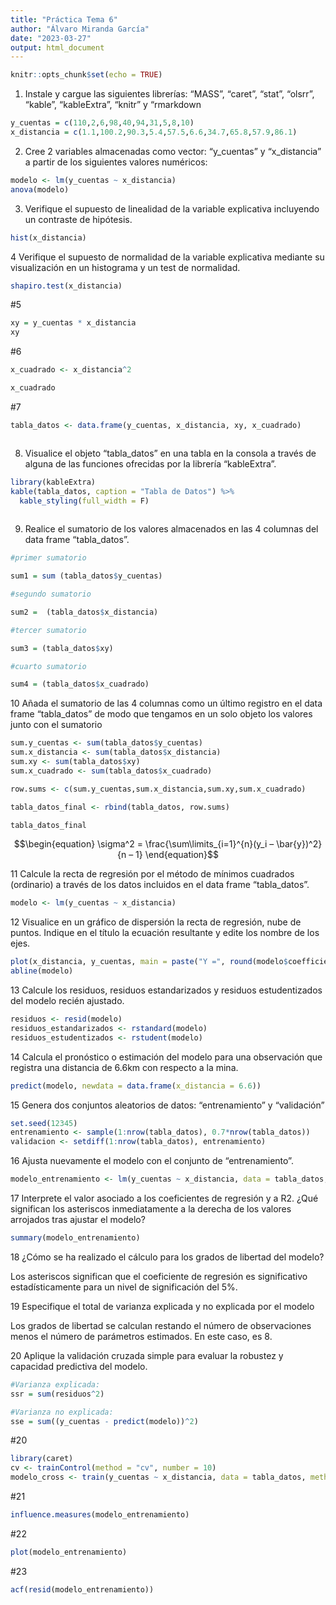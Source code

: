 ```yaml
---
title: "Práctica Tema 6"
author: "Álvaro Miranda García"
date: "2023-03-27"
output: html_document
---
```


```r
knitr::opts_chunk$set(echo = TRUE)
```



1. Instale y cargue las siguientes librerías: “MASS”, “caret”, “stat”, “olsrr”, “kable”, “kableExtra”, “knitr” y “rmarkdown
```r
y_cuentas = c(110,2,6,98,40,94,31,5,8,10)
x_distancia = c(1.1,100.2,90.3,5.4,57.5,6.6,34.7,65.8,57.9,86.1)
```
  

2. Cree 2 variables almacenadas como vector: “y_cuentas” y “x_distancia” a partir de los siguientes valores numéricos:
```r
modelo <- lm(y_cuentas ~ x_distancia)
anova(modelo)
```



3. Verifique el supuesto de linealidad de la variable explicativa incluyendo un contraste de hipótesis.
```r
hist(x_distancia)

```


4 Verifique el supuesto de normalidad de la variable explicativa mediante su visualización en un histograma y un test de normalidad.
```r
shapiro.test(x_distancia)
```


#5
```r

xy = y_cuentas * x_distancia
xy


```


#6
```r
x_cuadrado <- x_distancia^2

x_cuadrado

```

#7

```r

tabla_datos <- data.frame(y_cuentas, x_distancia, xy, x_cuadrado)



```


8. Visualice el objeto “tabla_datos” en una tabla en la consola a través de alguna de las funciones ofrecidas por la librería “kableExtra”.
```r

library(kableExtra)
kable(tabla_datos, caption = "Tabla de Datos") %>%
  kable_styling(full_width = F)
  
```


9. Realice el sumatorio de los valores almacenados en las 4 columnas del data frame “tabla_datos”.

```r

#primer sumatorio

sum1 = sum (tabla_datos$y_cuentas)

#segundo sumatorio

sum2 =  (tabla_datos$x_distancia)

#tercer sumatorio

sum3 = (tabla_datos$xy)

#cuarto sumatorio

sum4 = (tabla_datos$x_cuadrado)


```


10 Añada el sumatorio de las 4 columnas como un último registro en el data frame “tabla_datos” de modo que tengamos en un solo objeto los valores junto con el sumatorio
```r



sum.y_cuentas <- sum(tabla_datos$y_cuentas)
sum.x_distancia <- sum(tabla_datos$x_distancia)
sum.xy <- sum(tabla_datos$xy)
sum.x_cuadrado <- sum(tabla_datos$x_cuadrado)

row.sums <- c(sum.y_cuentas,sum.x_distancia,sum.xy,sum.x_cuadrado)

tabla_datos_final <- rbind(tabla_datos, row.sums)

tabla_datos_final


```

$$\begin{equation}
\sigma^2 = \frac{\sum\limits_{i=1}^{n}(y_i – \bar{y})^2} {n – 1}
\end{equation}$$



11 Calcule la recta de regresión por el método de mínimos cuadrados (ordinario) a través de los datos incluidos en el data frame “tabla_datos”.

```r
modelo <- lm(y_cuentas ~ x_distancia)


```



12 Visualice en un gráfico de dispersión la recta de regresión, nube de puntos. Indique en el título la ecuación resultante y edite los nombre de los ejes.

```r

plot(x_distancia, y_cuentas, main = paste("Y =", round(modelo$coefficients[2],4),"* X + ", round(modelo$coefficients[1],4)), xlab = "Distancia", ylab = "Cuentas")
abline(modelo)

```


13 Calcule los residuos, residuos estandarizados y residuos estudentizados del modelo recién ajustado.

```r
residuos <- resid(modelo)
residuos_estandarizados <- rstandard(modelo)
residuos_estudentizados <- rstudent(modelo)
```

14 Calcula el pronóstico o estimación del modelo para una observación que registra una distancia de 6.6km con respecto a la mina.
```r
predict(modelo, newdata = data.frame(x_distancia = 6.6))

```

15 Genera dos conjuntos aleatorios de datos: “entrenamiento” y “validación”
```r
set.seed(12345)
entrenamiento <- sample(1:nrow(tabla_datos), 0.7*nrow(tabla_datos))
validacion <- setdiff(1:nrow(tabla_datos), entrenamiento)

```


16 Ajusta nuevamente el modelo con el conjunto de “entrenamiento”.
```r
modelo_entrenamiento <- lm(y_cuentas ~ x_distancia, data = tabla_datos, subset = entrenamiento)

```


17 Interprete el valor asociado a los coeficientes de regresión y a R2. ¿Qué significan los asteriscos inmediatamente a la derecha de los valores arrojados tras ajustar el modelo?

```r
summary(modelo_entrenamiento)

```

18 ¿Cómo se ha realizado el cálculo para los grados de libertad del modelo?

Los asteriscos significan que el coeficiente de regresión es significativo estadísticamente para un nivel de significación del 5%. 

19 Especifique el total de varianza explicada y no explicada por el modelo

Los grados de libertad se calculan restando el número de observaciones menos el número de parámetros estimados. En este caso, es 8.

20 Aplique la validación cruzada simple para evaluar la robustez y capacidad predictiva del modelo.
```r
#Varianza explicada:
ssr = sum(residuos^2) 

#Varianza no explicada:
sse = sum((y_cuentas - predict(modelo))^2)

```


#20
```r
library(caret)
cv <- trainControl(method = "cv", number = 10)
modelo_cross <- train(y_cuentas ~ x_distancia, data = tabla_datos, method = "lm", trControl = cv)
```



#21
```r
influence.measures(modelo_entrenamiento)

```


#22
```r
plot(modelo_entrenamiento)

```


#23
```r
acf(resid(modelo_entrenamiento))
```

